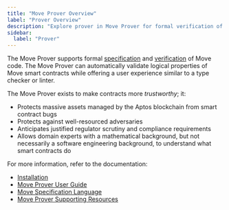 ```yaml
---
title: "Move Prover Overview"
label: "Prover Overview"
description: "Explore prover in Move Prover for formal verification of smart contracts."
sidebar:
  label: "Prover"
---
```


The Move Prover supports formal [specification](/build/smart-contracts/prover/spec-lang) and
[verification](/build/smart-contracts/prover/prover-guide) of Move code. The Move Prover can
automatically validate logical properties of Move smart contracts while offering
a user experience similar to a type checker or linter.

The Move Prover exists to make contracts more _trustworthy_; it:

- Protects massive assets managed by the Aptos blockchain from smart contract bugs
- Protects against well-resourced adversaries
- Anticipates justified regulator scrutiny and compliance requirements
- Allows domain experts with a mathematical background, but not necessarily a
  software engineering background, to understand what smart contracts do

For more information, refer to the documentation:

- [Installation](/build/cli/setup-cli/install-move-prover)
- [Move Prover User Guide](/build/smart-contracts/prover/prover-guide)
- [Move Specification Language](/build/smart-contracts/prover/spec-lang)
- [Move Prover Supporting Resources](/build/smart-contracts/prover/supporting-resources)

